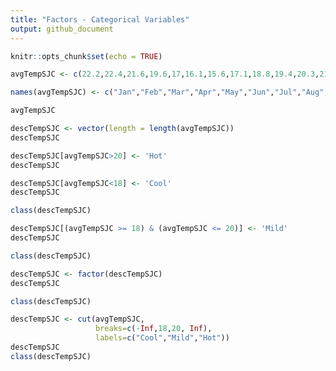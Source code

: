 ```yaml
---
title: "Factors - Categorical Variables"
output: github_document
---
```


```r
knitr::opts_chunk$set(echo = TRUE)

avgTempSJC <- c(22.2,22.4,21.6,19.6,17,16.1,15.6,17.1,18.8,19.4,20.3,21.4)

names(avgTempSJC) <- c("Jan","Feb","Mar","Apr","May","Jun","Jul","Aug","Sep","Oct","Nov","Dec")

avgTempSJC

descTempSJC <- vector(length = length(avgTempSJC))
descTempSJC

descTempSJC[avgTempSJC>20] <- 'Hot' 
descTempSJC

descTempSJC[avgTempSJC<18] <- 'Cool' 
descTempSJC

class(descTempSJC)

descTempSJC[(avgTempSJC >= 18) & (avgTempSJC <= 20)] <- 'Mild'
descTempSJC

class(descTempSJC)

descTempSJC <- factor(descTempSJC)
descTempSJC

class(descTempSJC)

descTempSJC <- cut(avgTempSJC,
                   breaks=c(-Inf,18,20, Inf),
                   labels=c("Cool","Mild","Hot"))
descTempSJC
class(descTempSJC)



```

